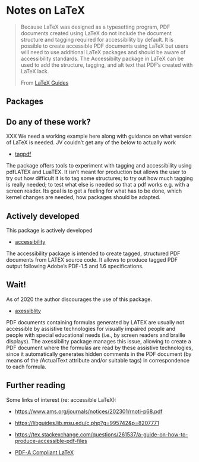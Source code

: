 # Notes on LaTeX

> Because LaTeX was designed as a typesetting program, PDF documents created using LaTeX do not include the document structure and tagging required for accessibility by default. It is possible to create accessible PDF documents using LaTeX but users will need to use additional LaTeX packages and should be aware of accessibility standards. The Accessibilty package in LaTeX can be used to add the structure, tagging, and alt text that PDF's created with LaTeX lack.
>
> From [LaTeX Guides](https://libguides.lib.msu.edu/c.php?g=995742&p=8207771)

## Packages

::: {.callout-note}
## Do any of these work?

XXX We need a working example here along with guidance on what version of LaTeX is needed. JV couldn't get any of the below to actually work
:::

* [tagpdf](https://ctan.org/pkg/tagpdf?lang=en)

The package offers tools to experiment with tagging and accessibility using pdfLATEX and LuaTEX. It isn’t meant for production but allows the user to try out how difficult it is to tag some structures; to try out how much tagging is really needed; to test what else is needed so that a pdf works e.g. with a screen reader. Its goal is to get a feeling for what has to be done, which kernel changes are needed, how packages should be adapted.

::: {.callout-note}
## Actively developed

This package is actively developed
:::

* [accessibility](https://ctan.org/pkg/accessibility?lang=en)

The accessibility package is intended to create tagged, structured PDF documents from LATEX source code. It allows to produce tagged PDF output following Adobe’s PDF-1.5 and 1.6 specifications.

::: {.callout-note}
## Wait!

As of 2020 the author discourages the use of this package.

:::


* [axessiblity](https://ctan.org/pkg/axessibility?lang=en)

PDF documents containing formulas generated by LATEX are usually not accessible by assistive technologies for visually impaired people and people with special educational needs (i.e., by screen readers and braille displays). The axessibility package manages this issue, allowing to create a PDF document where the formulas are read by these assistive technologies, since it automatically generates hidden comments in the PDF document (by means of the /ActualText attribute and/or suitable tags) in correspondence to each formula.

## Further reading

Some links of interest (re: accessible LaTeX):

* [https://www.ams.org/journals/notices/202301/rnoti-p68.pdf](https://www.ams.org/journals/notices/202301/rnoti-p68.pdf)

* [https://libguides.lib.msu.edu/c.php?g=995742&p=8207771](https://libguides.lib.msu.edu/c.php?g=995742&p=8207771)

* [https://tex.stackexchange.com/questions/261537/a-guide-on-how-to-produce-accessible-pdf-files](https://tex.stackexchange.com/questions/261537/a-guide-on-how-to-produce-accessible-pdf-files)

* [PDF-A Compliant LaTeX](https://shen.hong.io/reproducible-pdfa-compliant-latex/)
